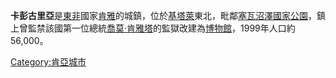 '''卡彭古里亞'''是[[東非|東非]]國家[[肯雅|肯雅]]的城鎮，位於[[基塔萊|基塔萊]]東北，毗鄰[[塞瓦沼澤國家公園|塞瓦沼澤國家公園]]，鎮上曾監禁該國第一位總統[[喬莫·肯雅塔|喬莫·肯雅塔]]的監獄改建為[[博物館|博物館]]，1999年人口約56,000。

{{coord|1|14|N|35|07|E|region:KE_type:city|display=title}}

[[Category:肯亞城市|Category:肯亞城市]]

{{Kenya-stub}}